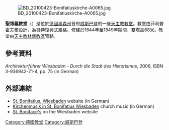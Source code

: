 {{expand|time=2015-01-02T14:58:01+00:00}}
[[File:BD_20100423-Bonifatiuskirche-A0065.jpg|thumb]]

'''聖博義教堂'''（{{lang-de|St. Bonifatius}}）是位於[[德國|德國]][[黑森州|黑森州]]首府[[威斯巴登|威斯巴登]]的一座[[天主教|天主教]][[教堂|教堂]]。教堂由菲利普霍夫曼設計，為哥特復興式風格。修建於1844年至1849年期間，雙塔高68米。教堂由[[天主教林堡教區|天主教林堡教區]]管轄。

== 參考資料 ==
''Architekturführer Wiesbaden - Durch die Stadt des Historismus'', 2006, ISBN 3-936942-71-4, pp. 75 (in German)

== 外部連結 ==
*[http://www.bonifatius-wiesbaden.de/kirchorte/st-bonifatius/ St. Bonifatius, Wiesbaden] website (in German)
*[http://www.bonifatius-wiesbaden.de/kirchenmusik/ Kirchenmusik in St. Bonifatius Wiesbaden] church music (in German)
*[http://www.wiesbaden.de/en/tourism/sightseeing/churches-synagogue/St_Boniface_s_.php St. Boniface's] on the Wiesbaden website

[[Category:德國教堂|Category:德國教堂]]
[[Category:威斯巴登|Category:威斯巴登]]